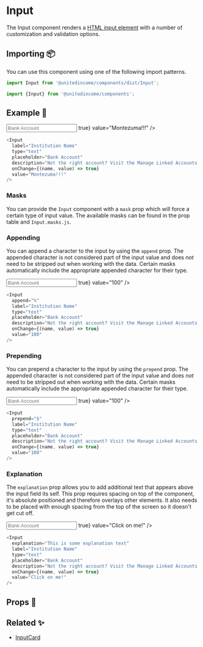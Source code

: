 
# Input

The Input component renders a [HTML input element](https://developer.mozilla.org/en-US/docs/Web/API/HTMLInputElement) with a number of customization and validation options.

## Importing 📦

You can use this component using one of the following import patterns.

```javascript
import Input from '@unitedincome/components/dist/Input';
```

```javascript
import {Input} from '@unitedincome/components';
```

## Example 🚀

<Preview>
  <Input
    label="Institution Name"
    type="text"
    placeholder="Bank Account"
    description="Not the right account? Visit the Manage Linked Accounts page."
    onChange={(name, value) => true}
    value="Montezuma!!!"
  />
</Preview>

```javascript
<Input
  label="Institution Name"
  type="text"
  placeholder="Bank Account"
  description="Not the right account? Visit the Manage Linked Accounts page."
  onChange={(name, value) => true}
  value="Montezuma!!!"
/>
```

### Masks

You can provide the `Input` component with a `mask` prop which will force a certain type of input value. The available masks can be found in the prop table and `Input.masks.js`.

### Appending

You can append a character to the input by using the `append` prop. The appended character is not considered part of the input value and does _not_ need to be stripped out when working with the data. Certain masks automatically include the appropriate appended character for their type.

<Preview>
  <Input
    append="%"
    label="Institution Name"
    type="text"
    placeholder="Bank Account"
    description="Not the right account? Visit the Manage Linked Accounts page."
    onChange={(name, value) => true}
    value="100"
  />
</Preview>

```javascript
<Input
  append="%"
  label="Institution Name"
  type="text"
  placeholder="Bank Account"
  description="Not the right account? Visit the Manage Linked Accounts page."
  onChange={(name, value) => true}
  value="100"
/>
```

### Prepending

You can prepend a character to the input by using the `prepend` prop. The appended character is not considered part of the input value and does _not_ need to be stripped out when working with the data. Certain masks automatically include the appropriate appended character for their type.

<Preview>
  <Input
    prepend="$"
    label="Institution Name"
    type="text"
    placeholder="Bank Account"
    description="Not the right account? Visit the Manage Linked Accounts page."
    onChange={(name, value) => true}
    value="100"
  />
</Preview>

```javascript
<Input
  prepend="$"
  label="Institution Name"
  type="text"
  placeholder="Bank Account"
  description="Not the right account? Visit the Manage Linked Accounts page."
  onChange={(name, value) => true}
  value="100"
/>
```

### Explanation

The `explanation` prop allows you to add additional text that appears above the input field its self. This prop requires spacing on top of the component, it's absolute positioned and therefore overlays other elements. It also needs to be placed with enough spacing from the top of the screen so it doesn't get cut off.

<Preview>
  <Input
    explanation="This is some explanation text"
    label="Institution Name"
    type="text"
    placeholder="Bank Account"
    description="Not the right account? Visit the Manage Linked Accounts page."
    onChange={(name, value) => true}
    value="Click on me!"
  />
</Preview>

```javascript
<Input
  explanation="This is some explanation text"
  label="Institution Name"
  type="text"
  placeholder="Bank Account"
  description="Not the right account? Visit the Manage Linked Accounts page."
  onChange={(name, value) => true}
  value="Click on me!"
/>
```

## Props 🔧

<Props of={Input} />

## Related ✨

- [InputCard](/?path=/story/complex-organisms-inputcard--active)
